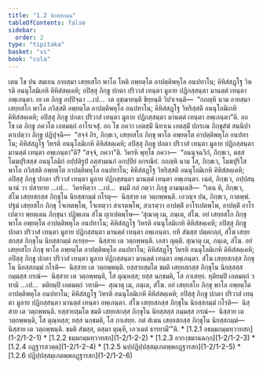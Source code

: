 ```yaml
---
title: "1.2 นิยสฺสกมฺม"
tableOfContents: false
sidebar:
  order: 2
type: "tipitaka"
basket: "vi"
book: "cula"
---
```



<DynamicBreadcrumb />

<Division number="11" book="cula">

<Paragraph number="61" book="cula">
เตน โข ปน สมเยน อายสฺมา เสยฺยสโก พาโล โหติ อพฺยตฺโต อาปตฺติพหุโล อนปทาโน; คิหิสํสฏฺโฐ วิหรติ อนนุโลมิเกหิ คิหิสํสคฺเคหิ; อปิสฺสุ ภิกฺขู ปกตา ปริวาสํ เทนฺตา มูลาย ปฏิกสฺสนฺตา มานตฺตํ เทนฺตา อพฺเภนฺตา. เย เต ภิกฺขู อปฺปิจฺฉา …เป…  เต อุชฺฌายนฺติ ขิยฺยนฺติ วิปาเจนฺติ—  “กถญฺหิ นาม อายสฺมา เสยฺยสโก พาโล ภวิสฺสติ อพฺยตฺโต อาปตฺติพหุโล อนปทาโน; คิหิสํสฏฺโฐ วิหริสฺสติ อนนุโลมิเกหิ คิหิสํสคฺเคหิ; อปิสฺสุ ภิกฺขู ปกตา ปริวาสํ เทนฺตา มูลาย ปฏิกสฺสนฺตา มานตฺตํ เทนฺตา อพฺเภนฺตา”ติ. อถ โข เต ภิกฺขู ภควโต เอตมตฺถํ อาโรเจสุํ.


</Paragraph>

<Paragraph number="62" book="cula">
อถ โข ภควา เอตสฺมิํ นิทาเน เอตสฺมิํ ปกรเณ ภิกฺขุสํฆํ สนฺนิปาตาเปตฺวา ภิกฺขู ปฏิปุจฺฉิ—  “สจฺจํ กิร, ภิกฺขเว, เสยฺยสโก ภิกฺขุ พาโล อพฺยตฺโต อาปตฺติพหุโล อนปทาโน; คิหิสํสฏฺโฐ วิหรติ อนนุโลมิเกหิ คิหิสํสคฺเคหิ; อปิสฺสุ ภิกฺขู ปกตา ปริวาสํ เทนฺตา มูลาย ปฏิกสฺสนฺตา มานตฺตํ เทนฺตา อพฺเภนฺตา”ติ? “สจฺจํ, ภควา”ติ. วิครหิ พุทฺโธ ภควา—  “อนนุจฺฉวิกํ, ภิกฺขเว, ตสฺส โมฆปุริสสฺส อนนุโลมิกํ อปฺปติรูปํ อสฺสามณกํ อกปฺปิยํ อกรณียํ. กถญฺหิ นาม โส, ภิกฺขเว, โมฆปุริโส พาโล ภวิสฺสติ อพฺยตฺโต อาปตฺติพหุโล อนปทาโน; คิหิสํสฏฺโฐ วิหริสฺสติ อนนุโลมิเกหิ คิหิสํสคฺเคหิ; อปิสฺสุ ภิกฺขู ปกตา ปริวาสํ เทนฺตา มูลาย ปฏิกสฺสนฺตา มานตฺตํ เทนฺตา อพฺเภนฺตา. เนตํ, ภิกฺขเว, อปฺปสนฺนานํ วา ปสาทาย …เป…  วิครหิตฺวา …เป…  ธมฺมิํ กถํ กตฺวา ภิกฺขู อามนฺเตสิ—  “เตน หิ, ภิกฺขเว, สํโฆ เสยฺยสกสฺส ภิกฺขุโน นิยสฺสกมฺมํ กโรตุ—  นิสฺสาย เต วตฺถพฺพนฺติ. เอวญฺจ ปน, ภิกฺขเว, กาตพฺพํ. ปฐมํ เสยฺยสโก ภิกฺขุ โจเทตพฺโพ, โจเทตฺวา สาเรตพฺโพ, สาเรตฺวา อาปตฺติํ อาโรเปตพฺโพ, อาปตฺติํ อาโรเปตฺวา พฺยตฺเตน ภิกฺขุนา ปฏิพเลน สํโฆ ญาเปตพฺโพ—


</Paragraph>

</Division>
<Division number="12" book="cula">

<Paragraph number="63" book="cula">
‘สุณาตุ เม, ภนฺเต, สํโฆ. อยํ เสยฺยสโก ภิกฺขุ พาโล อพฺยตฺโต อาปตฺติพหุโล อนปทาโน; คิหิสํสฏฺโฐ วิหรติ อนนุโลมิเกหิ คิหิสํสคฺเคหิ; อปิสฺสุ ภิกฺขู ปกตา ปริวาสํ เทนฺตา มูลาย ปฏิกสฺสนฺตา มานตฺตํ เทนฺตา อพฺเภนฺตา. ยทิ สํฆสฺส ปตฺตกลฺลํ, สํโฆ เสยฺยสกสฺส ภิกฺขุโน นิยสฺสกมฺมํ กเรยฺย—  นิสฺสาย เต วตฺถพฺพนฺติ. เอสา ญตฺติ.


</Paragraph>

<Paragraph number="64" book="cula">
สุณาตุ เม, ภนฺเต, สํโฆ. อยํ เสยฺยสโก ภิกฺขุ พาโล อพฺยตฺโต อาปตฺติพหุโล อนปทาโน; คิหิสํสฏฺโฐ วิหรติ อนนุโลมิเกหิ คิหิสํสคฺเคหิ; อปิสฺสุ ภิกฺขู ปกตา ปริวาสํ เทนฺตา มูลาย ปฏิกสฺสนฺตา มานตฺตํ เทนฺตา อพฺเภนฺตา. สํโฆ เสยฺยสกสฺส ภิกฺขุโน นิยสฺสกมฺมํ กโรติ—  นิสฺสาย เต วตฺถพฺพนฺติ. ยสฺสายสฺมโต ขมติ เสยฺยสกสฺส ภิกฺขุโน นิยสฺสสฺส กมฺมสฺส กรณํ—  นิสฺสาย เต วตฺถพฺพนฺติ, โส ตุณฺหสฺส; ยสฺส นกฺขมติ, โส ภาเสยฺย.


</Paragraph>

<Paragraph number="65" book="cula">
ทุติยมฺปิ เอตมตฺถํ วทามิ …เป…  ตติยมฺปิ เอตมตฺถํ วทามิ—  สุณาตุ เม, ภนฺเต, สํโฆ. อยํ เสยฺยสโก ภิกฺขุ พาโล อพฺยตฺโต อาปตฺติพหุโล อนปทาโน; คิหิสํสฏฺโฐ วิหรติ อนนุโลมิเกหิ คิหิสํสคฺเคหิ; อปิสฺสุ ภิกฺขู ปกตา ปริวาสํ เทนฺตา มูลาย ปฏิกสฺสนฺตา มานตฺตํ เทนฺตา อพฺเภนฺตา. สํโฆ เสยฺยสกสฺส ภิกฺขุโน นิยสฺสกมฺมํ กโรติ—  นิสฺสาย เต วตฺถพฺพนฺติ. ยสฺสายสฺมโต ขมติ เสยฺยสกสฺส ภิกฺขุโน นิยสฺสสฺส กมฺมสฺส กรณํ—  นิสฺสาย เต วตฺถพฺพนฺติ, โส ตุณฺหสฺส; ยสฺส นกฺขมติ, โส ภาเสยฺย.


</Paragraph>

<Paragraph number="66" book="cula">
กตํ สํเฆน เสยฺยสกสฺส ภิกฺขุโน นิยสฺสกมฺมํ—  นิสฺสาย เต วตฺถพฺพนฺติ. ขมติ สํฆสฺส, ตสฺมา ตุณฺหี, เอวเมตํ ธารยามี’”ติ.

</Paragraph>
</Division>

<TableOfContents book="cula" section="1.2">
* [1.2.1 อธมฺมกมฺมทฺวาทสก](1-2/1-2-1)
* [1.2.2 ธมฺมกมฺมทฺวาทสก](1-2/1-2-2)
* [1.2.3 อากงฺขมานฉกฺก](1-2/1-2-3)
* [1.2.4 อฏฺฐารสวตฺต](1-2/1-2-4)
* [1.2.5 นปฺปฏิปฺปสฺสมฺเภตพฺพอฏฺฐารสก](1-2/1-2-5)
* [1.2.6 ปฏิปฺปสฺสมฺเภตพฺพอฏฺฐารสก](1-2/1-2-6)
</TableOfContents>